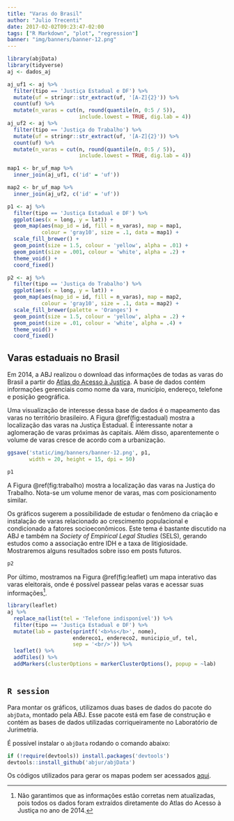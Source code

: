```yaml
---
title: "Varas do Brasil"
author: "Julio Trecenti"
date: 2017-02-02T09:23:47-02:00
tags: ["R Markdown", "plot", "regression"]
banner: "img/banners/banner-12.png"
---
```


```r
library(abjData)
library(tidyverse)
aj <- dados_aj

aj_uf1 <- aj %>% 
  filter(tipo == 'Justiça Estadual e DF') %>% 
  mutate(uf = stringr::str_extract(uf, '[A-Z]{2}')) %>% 
  count(uf) %>% 
  mutate(n_varas = cut(n, round(quantile(n, 0:5 / 5)), 
                       include.lowest = TRUE, dig.lab = 4))
aj_uf2 <- aj %>% 
  filter(tipo == 'Justiça do Trabalho') %>% 
  mutate(uf = stringr::str_extract(uf, '[A-Z]{2}')) %>% 
  count(uf) %>% 
  mutate(n_varas = cut(n, round(quantile(n, 0:5 / 5)), 
                       include.lowest = TRUE, dig.lab = 4))

map1 <- br_uf_map %>% 
  inner_join(aj_uf1, c('id' = 'uf'))

map2 <- br_uf_map %>% 
  inner_join(aj_uf2, c('id' = 'uf'))

p1 <- aj %>% 
  filter(tipo == 'Justiça Estadual e DF') %>% 
  ggplot(aes(x = long, y = lat)) +
  geom_map(aes(map_id = id, fill = n_varas), map = map1, 
           colour = 'gray10', size = .1, data = map1) +
  scale_fill_brewer() +
  geom_point(size = 1.5, colour = 'yellow', alpha = .01) +
  geom_point(size = .001, colour = 'white', alpha = .2) +
  theme_void() +
  coord_fixed()

p2 <- aj %>% 
  filter(tipo == 'Justiça do Trabalho') %>% 
  ggplot(aes(x = long, y = lat)) +
  geom_map(aes(map_id = id, fill = n_varas), map = map2, 
           colour = 'gray10', size = .1, data = map2) +
  scale_fill_brewer(palette = 'Oranges') +
  geom_point(size = 1.5, colour = 'yellow', alpha = .2) +
  geom_point(size = .01, colour = 'white', alpha = .4) +
  theme_void() +
  coord_fixed()

```

## Varas estaduais no Brasil

Em 2014, a ABJ realizou o download das informações de todas as varas do Brasil a partir do [Atlas do Acesso à Justiça](http://www.acessoajustica.gov.br/). A base de dados contém informações gerenciais como nome da vara, município, endereço, telefone e posição geográfica.

Uma visualização de interesse dessa base de dados é o mapeamento das varas no território brasileiro. A Figura \@ref(fig:estadual) mostra a localização das varas na Justiça Estadual. É interessante notar a aglomeração de varas próximas às capitais. Além disso, aparentemente o volume de varas cresce de acordo com a urbanização.

```r
ggsave('static/img/banners/banner-12.png', p1, 
       width = 20, height = 15, dpi = 50)
```

```r
p1
```

A Figura \@ref(fig:trabalho) mostra a localização das varas na Justiça do Trabalho. Nota-se um volume menor de varas, mas com posicionamento similar. 

Os gráficos sugerem a possibilidade de estudar o fenômeno da criação e instalação de varas relacionado ao crescimento populacional e condicionado a fatores socioeconômicos. Este tema é bastante discutido na ABJ e também na *Society of Empirical Legal Studies* (SELS), gerando estudos como a associação entre IDH e a taxa de litigiosidade. Mostraremos alguns resultados sobre isso em posts futuros.

```r
p2
```

Por último, mostramos na Figura \@ref(fig:leaflet) um mapa interativo das varas eleitorais, onde é possível passear pelas varas e acessar suas informações[^info].

```r
library(leaflet)
aj %>%
  replace_na(list(tel = 'Telefone indisponível')) %>% 
  filter(tipo == 'Justiça Estadual e DF') %>%
  mutate(lab = paste(sprintf('<b>%s</b>', nome), 
                     endereco1, endereco2, municipio_uf, tel,
                     sep = '<br/>')) %>% 
  leaflet() %>% 
  addTiles() %>% 
  addMarkers(clusterOptions = markerClusterOptions(), popup = ~lab)
  
```

[^info]: Não garantimos que as informações estão corretas nem atualizadas, pois todos os dados foram extraídos diretamente do Atlas do Acesso à Justiça no ano de 2014.

## `R session`

Para montar os gráficos, utilizamos duas bases de dados do pacote do `abjData`, montado pela ABJ. Esse pacote está em fase de construção e contém as bases de dados utilizadas corriqueiramente no Laboratório de Jurimetria.

É possível instalar o `abjData` rodando o comando abaixo:

```r
if (!require(devtools)) install.packages('devtools')
devtools::install_github('abjur/abjData')
```

Os códigos utilizados para gerar os mapas podem ser acessados [aqui](https://github.com/abjur/home/blob/master/content/blog/2017-02-02-varas.Rmd).
